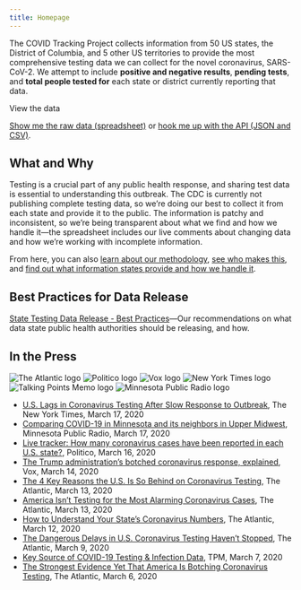 ```yaml
---
title: Homepage
---
```


<Hero />

The COVID Tracking Project collects information from 50 US states, the District of Columbia, and 5 other US territories to provide the most comprehensive testing data we can collect for the novel coronavirus, SARS-CoV-2. We attempt to include **positive and negative results**, **pending tests**, and **total people tested for** each state or district currently reporting that data.

<ButtonLink to="/data">View the data</ButtonLink>

[Show me the raw data (spreadsheet)](https://docs.google.com/spreadsheets/u/2/d/e/2PACX-1vRwAqp96T9sYYq2-i7Tj0pvTf6XVHjDSMIKBdZHXiCGGdNC0ypEU9NbngS8mxea55JuCFuua1MUeOj5/pubhtml) or [hook me up with the API (JSON and CSV)](/api/).

## What and Why

Testing is a crucial part of any public health response, and sharing test data is essential to understanding this outbreak. The CDC is currently not publishing complete testing data, so we’re doing our best to collect it from each state and provide it to the public. The information is patchy and inconsistent, so we’re being transparent about what we find and how we handle it—the spreadsheet includes our live comments about changing data and how we’re working with incomplete information.

From here, you can also [learn about our methodology](/about-tracker/), [see who makes this](/about-team/), and [find out what information states provide and how we handle it](/notes/).

## Best Practices for Data Release

[State Testing Data Release - Best Practices](https://docs.google.com/document/d/1OyN6_1UeDePwPwKi6UKZB8GwNC7-kSf1-BO2af8kqVA/edit)—Our recommendations on what data state public health authorities should be releasing, and how.

## In the Press

<div class="press-logos-container">

![The Atlantic logo](/_assets/img/press-logos/the-atlantic.png)
![Politico logo](/_assets/img/press-logos/politico.jpg)
![Vox logo](/_assets/img/press-logos/vox.png)
![New York Times logo](/_assets/img/press-logos/nyt.png)
![Talking Points Memo logo](/_assets/img/press-logos/tpm.png)
![Minnesota Public Radio logo](/_assets/img/press-logos/mpr.jpg)

</div>

- [U.S. Lags in Coronavirus Testing After Slow Response to Outbreak](https://www.nytimes.com/interactive/2020/03/17/us/coronavirus-testing-data.html), The New York Times, March 17, 2020
- [Comparing COVID-19 in Minnesota and its neighbors in Upper Midwest](https://www.mprnews.org/story/2020/03/17/comparing-covid19-in-minnesota-and-its-neighbors-in-upper-midwest), Minnesota Public Radio, March 17, 2020
- [Live tracker: How many coronavirus cases have been reported in each U.S. state?](https://www.politico.com/interactives/2020/coronavirus-testing-by-state-chart-of-new-cases/), Politico, March 16, 2020
- [The Trump administration’s botched coronavirus response, explained](https://www.vox.com/policy-and-politics/2020/3/14/21177509/coronavirus-trump-covid-19-pandemic-response), Vox, March 14, 2020
- [The 4 Key Reasons the U.S. Is So Behind on Coronavirus Testing](https://www.theatlantic.com/health/archive/2020/03/why-coronavirus-testing-us-so-delayed/607954/), The Atlantic, March 13, 2020
- [America Isn’t Testing for the Most Alarming Coronavirus Cases](https://www.theatlantic.com/science/archive/2020/03/who-gets-tested-coronavirus/607999/), The Atlantic, March 13, 2020
- [How to Understand Your State’s Coronavirus Numbers](https://www.theatlantic.com/technology/archive/2020/03/how-understand-your-states-coronavirus-numbers/607921/), The Atlantic, March 12, 2020
- [The Dangerous Delays in U.S. Coronavirus Testing Haven’t Stopped](https://www.theatlantic.com/health/archive/2020/03/coronavirus-testing-numbers/607714/), The Atlantic, March 9, 2020
- [Key Source of COVID-19 Testing & Infection Data](https://talkingpointsmemo.com/edblog/key-source-of-covid-19-testing-infection-data), TPM, March 7, 2020
- [The Strongest Evidence Yet That America Is Botching Coronavirus Testing](https://www.theatlantic.com/health/archive/2020/03/how-many-americans-have-been-tested-coronavirus/607597/), The Atlantic, March 6, 2020
